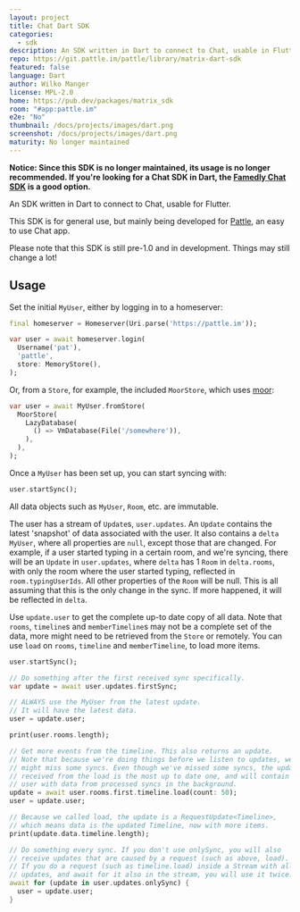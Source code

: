 ```yaml
---
layout: project
title: Chat Dart SDK
categories:
  - sdk
description: An SDK written in Dart to connect to Chat, usable in Flutter
repo: https://git.pattle.im/pattle/library/matrix-dart-sdk
featured: false
language: Dart
author: Wilko Manger
license: MPL-2.0
home: https://pub.dev/packages/matrix_sdk
room: "#app:pattle.im"
e2e: "No"
thumbnail: /docs/projects/images/dart.png
screenshot: /docs/projects/images/dart.png
maturity: No longer maintained
---
```


**Notice: Since this SDK is no longer maintained, its usage is no longer
recommended. If you're looking for a Chat SDK in Dart, the [Famedly Chat
SDK](https://gitlab.com/famedly/company/frontend/famedlysdk) is a good option.**

An SDK written in Dart to connect to Chat, usable for Flutter.

This SDK is for general use, but mainly being developed for [Pattle](https://pattle.im), an easy to use Chat app.

Please note that this SDK is still pre-1.0 and in development. Things may still change a lot!

## Usage

   Set the initial `MyUser`, either by logging in to a homeserver:

   ```dart
   final homeserver = Homeserver(Uri.parse('https://pattle.im'));

   var user = await homeserver.login(
     Username('pat'),
     'pattle',
     store: MemoryStore(),
   );
   ```

   Or, from a `Store`, for example, the included `MoorStore`, which uses
   [moor](https://pub.dev/packages/moor):

   ```dart
   var user = await MyUser.fromStore(
     MoorStore(
       LazyDatabase(
         () => VmDatabase(File('/somewhere')),
       ),
     ),
   );
   ```

   Once a `MyUser` has been set up, you can start syncing with:

   ```dart
   user.startSync();
   ```

   All data objects such as `MyUser`, `Room`, etc. are immutable.

   The user has a stream of `Update`s, `user.updates`. An `Update` contains
   the latest 'snapshot' of data associated with the user. It also contains
   a `delta` `MyUser`, where all properties are `null`, except those that
   are changed. For example, if a user started typing in a certain room, and we're
   syncing, there will be an `Update` in `user.updates`, where `delta` has 1
   `Room` in `delta.rooms`, with only the room where the user started typing,
   reflected in `room.typingUserIds`. All other properties of the `Room` will
   be null. This is all assuming that this is the only change in the sync.
   If more happened, it will be reflected in `delta`.

   Use `update.user` to get the complete up-to date copy of all data.
   Note that `rooms`, `timeline`s and `memberTimeline`s may not be a
   complete set of the data, more might need to be retrieved from the
   `Store` or remotely.  You can use `load` on `rooms`, `timeline` and
   `memberTimeline`, to load more items.

   ```dart
   user.startSync();

   // Do something after the first received sync specifically.
   var update = await user.updates.firstSync;

   // ALWAYS use the MyUser from the latest update.
   // It will have the latest data.
   user = update.user;

   print(user.rooms.length);

   // Get more events from the timeline. This also returns an update.
   // Note that because we're doing things before we listen to updates, we
   // might miss some syncs. Even though we've missed some syncs, the update
   // received from the load is the most up to date one, and will contain a
   // user with data from processed syncs in the background.
   update = await user.rooms.first.timeline.load(count: 50);
   user = update.user;

   // Because we called load, the update is a RequestUpdate<Timeline>,
   // which means data is the updated Timeline, now with more items.
   print(update.data.timeline.length);

   // Do something every sync. If you don't use onlySync, you will also
   // receive updates that are caused by a request (such as above, load).
   // If you do a request (such as timeline.load) inside a Stream with all
   // updates, and await for it also in the stream, you will use it twice.
   await for (update in user.updates.onlySync) {
     user = update.user;
   }
   ```
